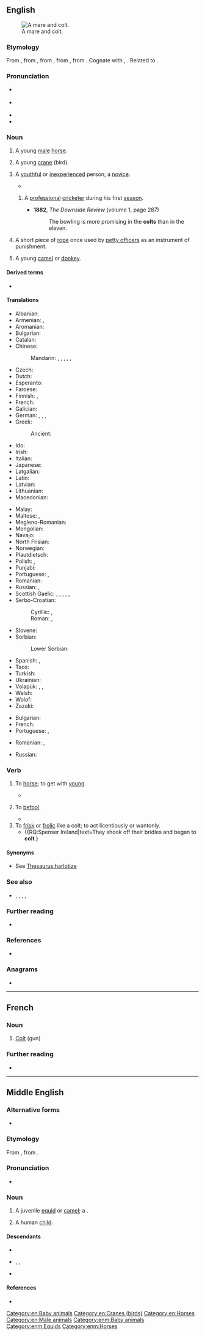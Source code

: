 {{also|Colt|colț}}
==English==
[[Image:Tinker Stute mit Hengstfohlen.jpg|thumb|right|A mare and colt.]]

===Etymology===
From {{inh|en|enm|colt}}, from {{inh|en|ang|colt}}, from {{der|en|gem-pro|*kultaz||plump; stump; thick shape, bulb}}, from {{der|en|ine-pro|*gelt-||something round, pregnant belly, child in the womb}}, from {{m|ine-pro|*gel-||to ball up, amass}}. Cognate with {{cog|fo|koltur||colt, foal}} {{cog|no|kult||treestump}}, {{cog|sv|kult||young boar, boy, lad}}. Related to {{m|en|child}}.

===Pronunciation===
* {{a|UK}} {{IPA|en|/kəʊlt/|[kɔʊlt]|/kɒlt/|qual3=also}}
* {{a|US}} {{IPA|en|/koʊlt/}}
* {{audio|en|en-us-colt.ogg|Audio (US)}}
* {{rhymes|en|əʊlt|s=1}}

===Noun===
{{en-noun}}

# A young [[male]] [[horse]].
#: {{coordinate terms|en|filly}}
# A young [[crane]] (bird).
# {{lb|en|figuratively}} A [[youthful]] or [[inexperienced]] person; a [[novice]].
#* {{RQ:Shakespeare Merchant of Venice|I|ii|line=38|text=Ay, that's a '''colt''' indeed, for he doth nothing but / talk of his horse, and he makes it a great appropriation to / his own good parts that he can shoe him himself.}}
## {{lb|en|cricket|slang}} A [[professional]] [[cricketer]] during his first [[season]].
##* '''1882''', ''The Downside Review'' (volume 1, page 287)
##*: The bowling is more promising in the '''colts''' than in the eleven.
# {{lb|en|nautical}} A short piece of [[rope]] once used by [[petty officer]]s as an instrument of punishment.
# {{lb|en|biblical}} A young [[camel]] or [[donkey]].

====Derived terms====
* {{l|en|colt's tooth}}

====Translations====
{{trans-top|young male horse}}
* Albanian: {{t+|sq|mëz}}
* Armenian: {{t+|hy|մտրուկ}}, {{t+|hy|քուռակ}}
* Aromanian: {{t|rup|mãndzu|m}}
* Bulgarian: {{t+|bg|жребче́|m}}
* Catalan: {{t+|ca|poltre|m}}
* Chinese:
*: Mandarin: {{t+|cmn|駒|sc=Hani}}, {{t+|cmn|驹|tr=jū|sc=Hani}} {{qualifier|colt of filly}}, {{t+|cmn|駒子|sc=Hani}}, {{t+|cmn|驹子|tr=jūzi|sc=Hani}}, {{t|cmn|[[小]][[雄]][[馬]]|sc=Hani}}, {{t|cmn|[[小]][[雄]][[马]]|tr=xiǎo xióng mǎ|sc=Hani}}
* Czech: {{t+|cs|hříbě|n}}
* Dutch: {{t|nl|hengstveulen|n}}
* Esperanto: {{t|eo|ĉevalido}}
* Faroese: {{t|fo|koltur|n}}
* Finnish: {{t+|fi|varsa}}, {{t|fi|orivarsa}}
* French: {{t+|fr|poulain|m}}
* Galician: {{t+|gl|poldro}}
* German: {{t|de|Hengstfohlen|n}}, {{t|de|[[männlich|männliches]] [[Fohlen]]|n}}, {{t|de|[[männlich|männliches]] [[Füllen]]|n}}, {{t|de|Hengstfüllen|n}}
* Greek:
*: Ancient: {{t|grc|πῶλος|m}}
* Ido: {{t+|io|kavalyunulo}}
* Irish: {{t|ga|bromach|m}}
* Italian: {{t+|it|puledro|m}}
* Japanese: {{t|ja|[[雄]]の[[子馬]]|tr=osu no kouma|sc=Jpan}}
* Latgalian: {{t|ltg|kumeļs|m}}
* Latin: {{t|la|equuleus|m}}
* Latvian: {{t|lv|kumeļš|m}}
* Lithuanian: {{t|lt|kumeliukas|m}}
* Macedonian: {{t|mk|ждребе|n}}
{{trans-mid}}
* Malay: {{t|ms|kuda jantan muda}}
* Maltese: {{t|mt|mohor|m}}, {{t|mt|felu|m}}
* Megleno-Romanian: {{t|ruq|mǫndz|m}}
* Mongolian: {{t+|mn|даага}}
* Navajo: {{t|nv|łéʼéyázhí}}
* North Frisian: {{t|frr|Plāg}} {{qualifier|Sylt}}
* Norwegian: {{t|no|hingstføll|n}}
* Plautdietsch: {{t|pdt|Falm|n}}
* Polish: {{t+|pl|źrebak|m}}, {{t|pl|ogierek|m}}
* Punjabi: {{t+|pa|ਵਛੇਰਾ|m}}
* Portuguese: {{t+|pt|potro|m}}, {{t+|pt|poldro|m}}
* Romanian: {{t+|ro|mânz|m}}
* Russian: {{t+|ru|жеребёнок|m}} {{qualifier|colt of filly}}, {{t+|ru|жере́бчик|m}}
* Scottish Gaelic: {{t|gd|capall|m}}, {{t|gd|bromach|m}}, {{t|gd|loth|f}}, {{t|gd|lothag|f}}, {{t|gd|searrach|m}}, {{t|gd|biorach(-eich)|m}}
* Serbo-Croatian:
*: Cyrillic: {{t|sh|ждребе|n}}, {{t|sh|ждријебе|f}} {{qualifier|colt of filly}}
*: Roman: {{t+|sh|ždrebe|n}}, {{t+|sh|ždrijebe|n}} {{qualifier|colt of filly}}
* Slovene: {{t+|sl|žrebe|n}}
* Sorbian:
*: Lower Sorbian: {{t|dsb|žrěbc|m}}
* Spanish: {{t|es|potranco|m}}, {{t+|es|potro|m}}
* Taos: {{t|twf|kòw’ȕ’úna}}
* Turkish: {{t+|tr|tay}}
* Ukrainian: {{t|uk|лоша́|n}}
* Volapük: {{t+|vo|jevodül|m|f}}, {{t+|vo|hijevodül|m}}, {{t+|vo|jijevodül|f}}
* Welsh: {{t+|cy|ebol|m}}
* Wolof: {{t|wo|mol|alt=mol mi}}
* Zazaki: {{t+|zza|estor}}
{{trans-bottom}}

{{trans-top|novice}}
* Bulgarian: {{t+|bg|новак|m}}
* French: {{t+|fr|jeunot|m}}
* Portuguese: {{t+|pt|novato|m}}, {{t+|pt|noviço|m}}
{{trans-mid}}
* Romanian: {{t+|ro|novice|m|f}}, {{t+|ro|începător|m}}
{{trans-bottom}}

{{trans-top|rope}}
* Russian: {{t+|ru|линёк|m}}
{{trans-mid}}
{{trans-bottom}}

===Verb===
{{en-verb}}

# {{lb|en|obsolete|transitive}} To [[horse]]; to get with [[young]].
#* {{RQ:Shakespeare Cymbeline|II|iv|line=133|text=Never talk on't: / She hath been '''colted''' by him.}}
# {{lb|en|obsolete|transitive}} To [[befool]].
#* {{RQ:Shakespeare Henry 4-1|II|ii|line=36|text=What a plague mean ye to '''colt''' me thus?}}
# To [[frisk]] or [[frolic]] like a colt; to act licentiously or wantonly.
#* {{RQ:Spenser Ireland|text=They shook off their bridles and began to '''colt'''.}

====Synonyms====
* {{sense|to act licentiously or wantonly}} See [[Thesaurus:harlotize]]

===See also===
* {{l|en|stallion}}, {{l|en|mare}}, {{l|en|foal}}, {{l|en|filly}}, {{l|en|horseling}}

===Further reading===
* {{pedia}}

===References===
* {{R:Webster 1913}}

===Anagrams===
* {{anagrams|en|a=clot|TLOC|clot}}

[[Category:en:Baby animals]]
[[Category:en:Cranes (birds)]]
[[Category:en:Horses]]
[[Category:en:Male animals]]

----

==French==

===Noun===
{{fr-noun|m}}

# [[Colt]] (gun)

===Further reading===
* {{R:TLFi}}

----

==Middle English==

===Alternative forms===
* {{alter|enm|colte|cowlt}}

===Etymology===
From {{inh|enm|ang|colt}}, from {{inh|enm|gem-pro|*kultaz}}.

===Pronunciation===
* {{IPA|enm|/kɔlt/|/kɔːlt/}}

===Noun===
{{enm-noun|coltes}}

# A juvenile [[equid]] or [[camel]]; a {{l|en|colt}}.
# {{lb|enm|derogatory|rare}} A human [[child]].

====Descendants====
* {{desc|en|colt}}
* {{desc|sco|colt}}, {{l|sco|cout}}, {{l|sco|cowt}}
* {{desc|yol|caule|alts=1}}

====References====
* {{R:MED Online|entry=colt|pos=n|id=MED8472 |accessdate=2018-08-12}}

[[Category:enm:Baby animals]]
[[Category:enm:Equids]]
[[Category:enm:Horses]]